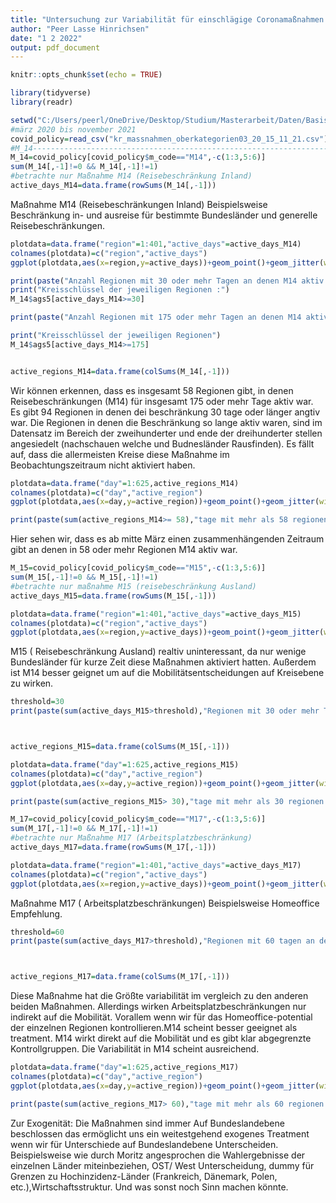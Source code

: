 ```yaml
---
title: "Untersuchung zur Variabilität für einschlägige Coronamaßnahmen aus der Coronadatenplattform"
author: "Peer Lasse Hinrichsen"
date: "1 2 2022"
output: pdf_document
---
```


```r
knitr::opts_chunk$set(echo = TRUE)

library(tidyverse)
library(readr)
```

```r
setwd("C:/Users/peerl/OneDrive/Desktop/Studium/Masterarbeit/Daten/Basisdaten")
#märz 2020 bis november 2021
covid_policy=read_csv("kr_massnahmen_oberkategorien03_20_15_11_21.csv") %>% na.omit() 
#M_14-----------------------------------------------------------------------------------------
M_14=covid_policy[covid_policy$m_code=="M14",-c(1:3,5:6)]
sum(M_14[,-1]!=0 && M_14[,-1]!=1)
#betrachte nur Maßnahme M14 (Reisebeschränkung Inland)
active_days_M14=data.frame(rowSums(M_14[,-1]))
```
Maßnahme M14 (Reisebeschränkungen Inland) Beispielsweise Beschränkung in- und ausreise für bestimmte Bundesländer und generelle Reisebeschränkungen.

```r
plotdata=data.frame("region"=1:401,"active_days"=active_days_M14)
colnames(plotdata)=c("region","active_days")
ggplot(plotdata,aes(x=region,y=active_days))+geom_point()+geom_jitter(width=5,height=10,aes(color="random noise"))+labs(title ="Anzahl Tage mit M14 für 401 Regionen",x="Region",y="Anzahl Tage in denen M14 aktiv war")+geom_hline(aes(yintercept=175))+geom_text(aes(350,175,label = "175 Tage", vjust = 2))+theme_bw()

```
```r
print(paste("Anzahl Regionen mit 30 oder mehr Tagen an denen M14 aktiv war: ",sum(active_days_M14>=30) ))
print("Kreisschlüssel der jeweiligen Regionen :")
M_14$ags5[active_days_M14>=30]

print(paste("Anzahl Regionen mit 175 oder mehr Tagen an denen M14 aktiv war: ",sum(active_days_M14>=175)))

print("Kreisschlüssel der jeweiligen Regionen")
M_14$ags5[active_days_M14>=175]


active_regions_M14=data.frame(colSums(M_14[,-1]))

```
Wir können erkennen, dass es insgesamt 58 Regionen gibt, in denen Reisebeschränkungen (M14) für insgesamt 175 oder mehr Tage aktiv war. Es gibt 94 Regionen in denen dei beschränkung 30 tage oder länger angtiv war. Die Regionen in denen die Beschränkung so lange aktiv waren, sind im Datensatz im Bereich der zweihunderter und ende der dreihunderter stellen angesiedelt (nachschauen welche und Budnesländer Rausfinden). Es fällt auf, dass die allermeisten Kreise diese Maßnahme im Beobachtungszeitraum nicht aktiviert haben. 

```r
plotdata=data.frame("day"=1:625,active_regions_M14)
colnames(plotdata)=c("day","active_region")
ggplot(plotdata,aes(x=day,y=active_region))+geom_point()+geom_jitter(width=5,height=5,aes(color="random noise"))+labs(title ="Anzahl Regionen mit M14 für März 2020 bis November 2021",x="Tage",y="Anzahl Regionen mit M14 aktiv")+geom_hline(aes(yintercept=58))+geom_text(aes(550,58,label = "58 Regionen", vjust = -1))+theme_bw()
```

```r
print(paste(sum(active_regions_M14>= 58),"tage mit mehr als 58 regionen mit M14 "))

```
Hier sehen wir, dass es ab mitte März einen zusammenhängenden Zeitraum gibt an denen in 58 oder mehr Regionen M14 aktiv war.
```r
M_15=covid_policy[covid_policy$m_code=="M15",-c(1:3,5:6)]
sum(M_15[,-1]!=0 && M_15[,-1]!=1)
#betrachte nur maßnahme M15 (reisebeschränkung Ausland)
active_days_M15=data.frame(rowSums(M_15[,-1]))
```
```r
plotdata=data.frame("region"=1:401,"active_days"=active_days_M15)
colnames(plotdata)=c("region","active_days")
ggplot(plotdata,aes(x=region,y=active_days))+geom_point()+geom_jitter(width=5,height=2,aes(color="random noise"))+labs(title ="Anzahl Tage mit M15 für 401 Regionen",x="Region",y="Anzahl Tage in denen M15 aktiv war")+geom_hline(aes(yintercept=30))+geom_text(aes(350,30,label = "30 Tage", vjust = -1))+theme_bw()
```
M15 ( Reisebeschränkung Ausland) realtiv uninteressant, da nur wenige Bundesländer für kurze Zeit diese Maßnahmen aktiviert hatten. Außerdem ist M14 besser geignet um auf die Mobilitätsentscheidungen auf Kreisebene zu wirken.
```r
threshold=30
print(paste(sum(active_days_M15>threshold),"Regionen mit 30 oder mehr Tagen an denen M15 aktiv war"))



active_regions_M15=data.frame(colSums(M_15[,-1]))
```

```r
plotdata=data.frame("day"=1:625,active_regions_M15)
colnames(plotdata)=c("day","active_region")
ggplot(plotdata,aes(x=day,y=active_region))+geom_point()+geom_jitter(width=5,height=2,aes(color="random noise"))+labs(title ="Anzahl Regionen mit M15 für März 2020 bis November 2021",x="Tage",y="Anzahl Regionen mit M15 aktiv")+geom_hline(aes(yintercept=30))+geom_text(aes(550,30,label = "30 Regionen", vjust = -1))+theme_bw()

```
```r
print(paste(sum(active_regions_M15> 30),"tage mit mehr als 30 regionen mit M15 "))

```

```r
M_17=covid_policy[covid_policy$m_code=="M17",-c(1:3,5:6)]
sum(M_17[,-1]!=0 && M_17[,-1]!=1)
#betrachte nur Maßnahme M17 (Arbeitsplatzbeschränkung)
active_days_M17=data.frame(rowSums(M_17[,-1]))
```


```r
plotdata=data.frame("region"=1:401,"active_days"=active_days_M17)
colnames(plotdata)=c("region","active_days")
ggplot(plotdata,aes(x=region,y=active_days))+geom_point()+geom_jitter(width=5,height=20,aes(color="random noise"))+labs(title ="Anzahl Tage mit M17 für 401 Regionen",x="Region",y="Anzahl Tage in denen M17 aktiv war")+geom_hline(aes(yintercept=60))+geom_text(aes(360,60,label = "60 Tage", vjust = 2))+theme_bw()
```

Maßnahme M17 ( Arbeitsplatzbeschränkungen) Beispielsweise Homeoffice Empfehlung.
```r
threshold=60
print(paste(sum(active_days_M17>threshold),"Regionen mit 60 tagen an denen M17 aktiv war"))



active_regions_M17=data.frame(colSums(M_17[,-1]))
```
Diese Maßnahme hat die Größte variabilität im vergleich zu den anderen beiden Maßnahmen. Allerdings wirken Arbeitsplatzbeschränkungen nur indirekt auf die Mobilität. Vorallem wenn wir für das Homeoffice-potential der einzelnen Regionen kontrollieren.M14 scheint besser geeignet als treatment. M14 wirkt direkt auf die Mobilität und es gibt klar abgegrenzte Kontrollgruppen. Die Variabilität in M14 scheint ausreichend.    


```r
plotdata=data.frame("day"=1:625,active_regions_M17)
colnames(plotdata)=c("day","active_region")
ggplot(plotdata,aes(x=day,y=active_region))+geom_point()+geom_jitter(width=5,height=6,aes(color="random noise"))+labs(title ="Anzahl Regionen mit M17 für März 2020 bis November 2021",x="Tage",y="Anzahl Regionen mit M17 aktiv")+geom_hline(aes(yintercept=60))+geom_text(aes(550,60,label = "60 Regionen", vjust = -1))+theme_bw()

```


```r
print(paste(sum(active_regions_M17> 60),"tage mit mehr als 60 regionen mit M17"))
```
Zur Exogenität: 
Die Maßnahmen sind immer Auf Bundeslandebene beschlossen das ermöglicht uns ein weitestgehend exogenes Treatment wenn wir für Unterschiede auf Bundeslandebene Unterscheiden. Beispielsweise wie durch Moritz angesprochen die Wahlergebnisse der einzelnen Länder miteinbeziehen, OST/ West Unterscheidung, dummy für Grenzen zu Hochinzidenz-Länder (Frankreich, Dänemark, Polen, etc.),Wirtschaftsstruktur. Und was sonst noch Sinn machen könnte. 

